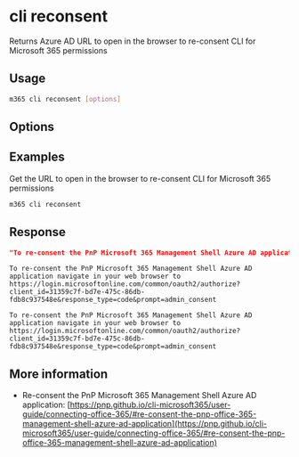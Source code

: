 
# cli reconsent

Returns Azure AD URL to open in the browser to re-consent CLI for Microsoft 365 permissions

## Usage

```sh
m365 cli reconsent [options]
```

## Options

<Global />

## Examples

Get the URL to open in the browser to re-consent CLI for Microsoft 365 permissions

```sh
m365 cli reconsent
```

## Response

<Tabs>
  <TabItem value="JSON">

  ```json
  "To re-consent the PnP Microsoft 365 Management Shell Azure AD application navigate in your web browser to https://login.microsoftonline.com/common/oauth2/authorize?client_id=31359c7f-bd7e-475c-86db-fdb8c937548e&response_type=code&prompt=admin_consent"
  ```

  </TabItem>
  <TabItem value="Text">

  ```text
  To re-consent the PnP Microsoft 365 Management Shell Azure AD application navigate in your web browser to https://login.microsoftonline.com/common/oauth2/authorize?client_id=31359c7f-bd7e-475c-86db-fdb8c937548e&response_type=code&prompt=admin_consent
  ```

  </TabItem>
  <TabItem value="CSV">

  ```csv
  To re-consent the PnP Microsoft 365 Management Shell Azure AD application navigate in your web browser to https://login.microsoftonline.com/common/oauth2/authorize?client_id=31359c7f-bd7e-475c-86db-fdb8c937548e&response_type=code&prompt=admin_consent
  ```

  </TabItem>
</Tabs>

## More information

- Re-consent the PnP Microsoft 365 Management Shell Azure AD application: [https://pnp.github.io/cli-microsoft365/user-guide/connecting-office-365/#re-consent-the-pnp-office-365-management-shell-azure-ad-application](https://pnp.github.io/cli-microsoft365/user-guide/connecting-office-365/#re-consent-the-pnp-office-365-management-shell-azure-ad-application)
